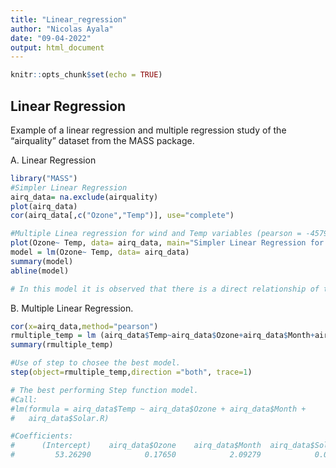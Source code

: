 ```yaml
---
title: "Linear_regression"
author: "Nicolas Ayala"
date: "09-04-2022"
output: html_document
---
```


```r
knitr::opts_chunk$set(echo = TRUE)
```

## Linear Regression
Example of a linear regression and multiple regression study of the "airquality" dataset from the MASS package.

A. Linear Regression
```r
library("MASS")
#Simpler Linear Regression
airq_data= na.exclude(airquality)
plot(airq_data)
cor(airq_data[,c("Ozone","Temp")], use="complete")

#Multiple Linea regression for wind and Temp variables (pearson = -45798)
plot(Ozone~ Temp, data= airq_data, main="Simpler Linear Regression for Ozone and Temperature", col=2)
model = lm(Ozone~ Temp, data= airq_data)
summary(model)
abline(model)

# In this model it is observed that there is a direct relationship of the variables with an R: 0.48. The p value is less than 0.05, the null hypothesis is rejected and the alternative hypothesis is accepted.  

```


B. Multiple Linear Regression.
```r
cor(x=airq_data,method="pearson")
rmultiple_temp = lm (airq_data$Temp~airq_data$Ozone+airq_data$Month+airq_data$Day+ airq_data$Solar.R+airq_data$Wind)
summary(rmultiple_temp)


```


```r
#Use of step to chosee the best model. 
step(object=rmultiple_temp,direction ="both", trace=1)

# The best performing Step function model. 
#Call:
#lm(formula = airq_data$Temp ~ airq_data$Ozone + airq_data$Month + 
#   airq_data$Solar.R)

#Coefficients:
#      (Intercept)    airq_data$Ozone    airq_data$Month  airq_data$Solar.R  
#         53.26290            0.17650            2.09279            0.01081  

```